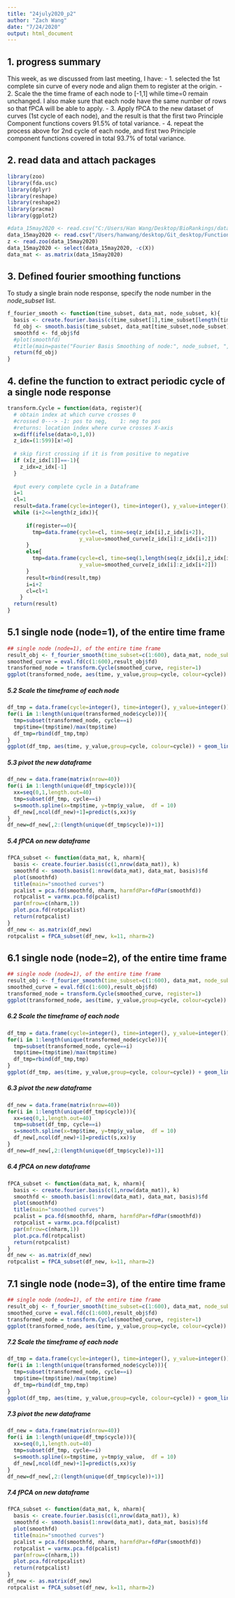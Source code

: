 ```yaml
---
title: "24july2020_p2"
author: "Zach Wang"
date: "7/24/2020"
output: html_document
---
```


## 1. progress summary
This week, as we discussed from last meeting, I have: 
- 1. selected the 1st complete sin curve of every node and align them to register at the origin.
- 2. Scale the the time frame of each node to [-1,1] while time=0 remain unchanged. I also make sure that each node have the same number of rows so that fPCA will be able to apply.
- 3. Apply fPCA to the new dataset of curves (1st cycle of each node), and the result is that the first two Principle Component functions covers 91.5% of total variance. 
- 4. repeat the process above for 2nd cycle of each node, and first two Principle component functions covered in total 93.7% of total variance.

## 2. read data and attach packages
```r
library(zoo)
library(fda.usc)
library(dplyr)
library(reshape)
library(reshape2)
library(pracma)
library(ggplot2)

#data_15may2020 <- read.csv("C:/Users/Han Wang/Desktop/BioRankings/data_15may2020.csv", header=TRUE)
data_15may2020 <- read.csv("/Users/hanwang/desktop/Git_desktop/Functional_Data_Analysis/data_15may2020.csv", header=TRUE)
z <- read.zoo(data_15may2020)
data_15may2020 <- select(data_15may2020, -c(X))
data_mat <- as.matrix(data_15may2020)
```

## 3. Defined fourier smoothing functions 
To study a single brain node response, specify the node number in the *node_subset* list. 
```r
f_fourier_smooth <- function(time_subset, data_mat, node_subset, k){
  basis <- create.fourier.basis(c(time_subset[1],time_subset[length(time_subset)]), k)
  fd_obj <- smooth.basis(time_subset, data_mat[time_subset,node_subset], basis)
  smoothfd <- fd_obj$fd
  #plot(smoothfd)
  #title(main=paste("Fourier Basis Smoothing of node:", node_subset, ", Basis_number:",k ))
  return(fd_obj)
}
```

## 4. define the function to extract periodic cycle of a single node response
```r
transform.Cycle = function(data, register){
  # obtain index at which curve crosses 0
  #crossed 0---> -1: pos to neg,    1: neg to pos
  #returns: location index where curve crosses X-axis
  x=diff(ifelse(data>0,1,0))       
  z_idx=(1:599)[x!=0]             
  
  # skip first crossing if it is from positive to negative
  if (x[z_idx[1]]==-1){
    z_idx=z_idx[-1]
  }
  
  #put every complete cycle in a Dataframe
  i=1
  cl=1
  result=data.frame(cycle=integer(), time=integer(), y_value=integer())
  while (i+2<=length(z_idx)){
    
      if(register==0){
        tmp=data.frame(cycle=cl, time=seq(z_idx[i],z_idx[i+2]),
                       y_value=smoothed_curve[z_idx[i]:z_idx[i+2]])
      }
      else{
        tmp=data.frame(cycle=cl, time=seq(1,length(seq(z_idx[i],z_idx[i+2]))),
                       y_value=smoothed_curve[z_idx[i]:z_idx[i+2]])  
      }
      result=rbind(result,tmp)
      i=i+2
      cl=cl+1
    }
  return(result)
}

```

## 5.1 single node (node=1), of the entire time frame
```r
## single node (node=1), of the entire time frame
result_obj <- f_fourier_smooth(time_subset=c(1:600), data_mat, node_subset=c(1), k=32)
smoothed_curve = eval.fd(c(1:600),result_obj$fd)
transformed_node = transform.Cycle(smoothed_curve, register=1)
ggplot(transformed_node, aes(time, y_value,group=cycle, colour=cycle)) + geom_line() + theme(legend.position="top")

```



##### 5.2 Scale the timeframe of each node
```r
df_tmp = data.frame(cycle=integer(), time=integer(), y_value=integer())
for(i in 1:length(unique(transformed_node$cycle))){
  tmp=subset(transformed_node, cycle==i)
  tmp$time=(tmp$time)/max(tmp$time)
  df_tmp=rbind(df_tmp,tmp)
}
ggplot(df_tmp, aes(time, y_value,group=cycle, colour=cycle)) + geom_line() + theme(legend.position="top")
```

##### 5.3 pivot the new dataframe
```r
df_new = data.frame(matrix(nrow=40))
for(i in 1:length(unique(df_tmp$cycle))){
  xx=seq(0,1,length.out=40)
  tmp=subset(df_tmp, cycle==i)
  s=smooth.spline(x=tmp$time, y=tmp$y_value,  df = 10)
  df_new[,ncol(df_new)+1]=predict(s,xx)$y
}
df_new=df_new[,2:(length(unique(df_tmp$cycle))+1)]
```

##### 5.4 fPCA on new dataframe
```r
fPCA_subset <- function(data_mat, k, nharm){
  basis <- create.fourier.basis(c(1,nrow(data_mat)), k) 
  smoothfd <- smooth.basis(1:nrow(data_mat), data_mat, basis)$fd 
  plot(smoothfd)
  title(main="smoothed curves")
  pcalist = pca.fd(smoothfd, nharm, harmfdPar=fdPar(smoothfd))
  rotpcalist = varmx.pca.fd(pcalist)
  par(mfrow=c(nharm,1))
  plot.pca.fd(rotpcalist)
  return(rotpcalist)
}
df_new <- as.matrix(df_new)
rotpcalist = fPCA_subset(df_new, k=11, nharm=2)
```


## 6.1 single node (node=2), of the entire time frame
```r
## single node (node=1), of the entire time frame
result_obj <- f_fourier_smooth(time_subset=c(1:600), data_mat, node_subset=c(2), k=32)
smoothed_curve = eval.fd(c(1:600),result_obj$fd)
transformed_node = transform.Cycle(smoothed_curve, register=1)
ggplot(transformed_node, aes(time, y_value,group=cycle, colour=cycle)) + geom_line() + theme(legend.position="top")

```



##### 6.2 Scale the timeframe of each node
```r
df_tmp = data.frame(cycle=integer(), time=integer(), y_value=integer())
for(i in 1:length(unique(transformed_node$cycle))){
  tmp=subset(transformed_node, cycle==i)
  tmp$time=(tmp$time)/max(tmp$time)
  df_tmp=rbind(df_tmp,tmp)
}
ggplot(df_tmp, aes(time, y_value,group=cycle, colour=cycle)) + geom_line() + theme(legend.position="top")
```

##### 6.3 pivot the new dataframe
```r
df_new = data.frame(matrix(nrow=40))
for(i in 1:length(unique(df_tmp$cycle))){
  xx=seq(0,1,length.out=40)
  tmp=subset(df_tmp, cycle==i)
  s=smooth.spline(x=tmp$time, y=tmp$y_value,  df = 10)
  df_new[,ncol(df_new)+1]=predict(s,xx)$y
}
df_new=df_new[,2:(length(unique(df_tmp$cycle))+1)]
```

##### 6.4 fPCA on new dataframe
```r
fPCA_subset <- function(data_mat, k, nharm){
  basis <- create.fourier.basis(c(1,nrow(data_mat)), k) 
  smoothfd <- smooth.basis(1:nrow(data_mat), data_mat, basis)$fd 
  plot(smoothfd)
  title(main="smoothed curves")
  pcalist = pca.fd(smoothfd, nharm, harmfdPar=fdPar(smoothfd))
  rotpcalist = varmx.pca.fd(pcalist)
  par(mfrow=c(nharm,1))
  plot.pca.fd(rotpcalist)
  return(rotpcalist)
}
df_new <- as.matrix(df_new)
rotpcalist = fPCA_subset(df_new, k=11, nharm=2)
```


## 7.1 single node (node=3), of the entire time frame
```r
## single node (node=1), of the entire time frame
result_obj <- f_fourier_smooth(time_subset=c(1:600), data_mat, node_subset=c(3), k=32)
smoothed_curve = eval.fd(c(1:600),result_obj$fd)
transformed_node = transform.Cycle(smoothed_curve, register=1)
ggplot(transformed_node, aes(time, y_value,group=cycle, colour=cycle)) + geom_line() + theme(legend.position="top")

```



##### 7.2 Scale the timeframe of each node
```r
df_tmp = data.frame(cycle=integer(), time=integer(), y_value=integer())
for(i in 1:length(unique(transformed_node$cycle))){
  tmp=subset(transformed_node, cycle==i)
  tmp$time=(tmp$time)/max(tmp$time)
  df_tmp=rbind(df_tmp,tmp)
}
ggplot(df_tmp, aes(time, y_value,group=cycle, colour=cycle)) + geom_line() + theme(legend.position="top")
```

##### 7.3 pivot the new dataframe
```r
df_new = data.frame(matrix(nrow=40))
for(i in 1:length(unique(df_tmp$cycle))){
  xx=seq(0,1,length.out=40)
  tmp=subset(df_tmp, cycle==i)
  s=smooth.spline(x=tmp$time, y=tmp$y_value,  df = 10)
  df_new[,ncol(df_new)+1]=predict(s,xx)$y
}
df_new=df_new[,2:(length(unique(df_tmp$cycle))+1)]
```

##### 7.4 fPCA on new dataframe
```r
fPCA_subset <- function(data_mat, k, nharm){
  basis <- create.fourier.basis(c(1,nrow(data_mat)), k) 
  smoothfd <- smooth.basis(1:nrow(data_mat), data_mat, basis)$fd 
  plot(smoothfd)
  title(main="smoothed curves")
  pcalist = pca.fd(smoothfd, nharm, harmfdPar=fdPar(smoothfd))
  rotpcalist = varmx.pca.fd(pcalist)
  par(mfrow=c(nharm,1))
  plot.pca.fd(rotpcalist)
  return(rotpcalist)
}
df_new <- as.matrix(df_new)
rotpcalist = fPCA_subset(df_new, k=11, nharm=2)
```
